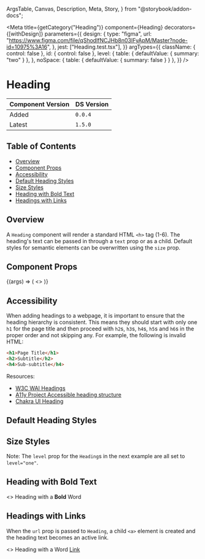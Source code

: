   ArgsTable,
  Canvas,
  Description,
  Meta,
  Story,
} from "@storybook/addon-docs";


<Meta
  title={getCategory("Heading")}
  component={Heading}
  decorators={[withDesign]}
  parameters={{
    design: {
      type: "figma",
      url: "https://www.figma.com/file/qShodlfNCJHb8n03IFyApM/Master?node-id=10975%3A16",
    },
    jest: ["Heading.test.tsx"],
  }}
  argTypes={{
    className: { control: false },
    id: { control: false },
    level: {
      table: { defaultValue: { summary: "two" } },
    },
    noSpace: { table: { defaultValue: { summary: false } } },
  }}
/>

# Heading

| Component Version | DS Version |
| ----------------- | ---------- |
| Added             | `0.0.4`    |
| Latest            | `1.5.0`    |

## Table of Contents

- [Overview](#overview)
- [Component Props](#component-props)
- [Accessibility](#accessibility)
- [Default Heading Styles](#default-heading-styles)
- [Size Styles](#size-styles)
- [Heading with Bold Text](#heading-with-bold-text)
- [Headings with Links](#headings-with-links)

## Overview

<Description of={Heading} />

A `Heading` component will render a standard HTML `<h>` tag (1-6). The heading's
text can be passed in through a `text` prop or as a child. Default styles for
semantic elements can be overwritten using the `size` prop.

## Component Props

<Canvas withToolbar>
  <Story
    name="Heading with Controls"
    args={{
      className: undefined,
      id: "heading-id",
      level: "HeadingLevels.Two",
      isCapitalized: false,
      isUppercase: false,
      isLowercase: false,
      noSpace: false,
      level: "two",
      size: undefined,
      text: "Default Heading",
      url: undefined,
      urlClass: undefined,
    }}
  >
    {(args) => (
      <>
        <Heading {...args} />
        <Heading {...args} color="ui.typography.heading" />
        <Heading
          {...args}
          color="ui.typography.inverse.heading"
          bgColor="brand.primary"
        />
      </>
    )}
  </Story>
</Canvas>

<ArgsTable story="Heading with Controls" />

## Accessibility

When adding headings to a webpage, it is important to ensure that the heading
hierarchy is consistent. This means they should start with only one `h1` for the
page title and then proceed with `h2`s, `h3`s, `h4`s, `h5`s and `h6`s in the
proper order and not skipping any. For example, the following is invalid HTML:

```html
<h1>Page Title</h1>
<h2>Subtitle</h2>
<h4>Sub-subtitle</h4>
```

Resources:

- [W3C WAI Headings](https://www.w3.org/WAI/tutorials/page-structure/headings/)
- [A11y Project Accessible heading structure](https://www.a11yproject.com/posts/how-to-accessible-heading-structure/)
- [Chakra UI Heading](https://chakra-ui.com/docs/components/typography/heading)

## Default Heading Styles

<Canvas>
  <Story name="Default Heading Styles">
    <div>
      <Heading id="heading-one" level="one" text="<h1> Heading 1 - 'one'" />
      <Heading id="heading-two" level="two" text="<h2> Heading 2 - 'two'" />
      <Heading
        id="heading-three"
        level="three"
        text="<h3> Heading 3 - 'three'"
      />
      <Heading id="heading-four" level="four" text="<h4> Heading 4 - 'four'" />
      <Heading id="heading-five" level="five" text="<h5> Heading 5 - 'five'" />
      <Heading id="heading-six" level="six" text="<h6> Heading 6 - 'six'" />
    </div>
  </Story>
</Canvas>

## Size Styles

Note: The `level` prop for the `Heading`s in the next example are all set to
`level="one"`.

<Canvas>
  <Story name="Size Styles">
    <div>
      <Heading
        id="heading-primary"
        level="one"
        size="primary"
        text="<h1> 'primary'"
      />
      <Heading
        id="heading-secondary"
        level="one"
        size="secondary"
        text="<h1> 'secondary'"
      />
      <Heading
        id="heading-tertiary"
        level="one"
        size="tertiary"
        text="<h1> 'tertiary'"
      />
      <Heading
        id="heading-callout"
        level="one"
        size="callout"
        text="<h1> 'callout'"
      />
    </div>
  </Story>
</Canvas>

## Heading with Bold Text

<Canvas>
  <Story name="Heading with Bold Text">
    <Heading id="headingWithBold" level="one">
      <>
        Heading with a <b>Bold</b> Word
      </>
    </Heading>
  </Story>
</Canvas>

## Headings with Links

When the `url` prop is passed to `Heading`, a child `<a>` element is created and the heading text becomes an active link.

<Canvas>
  <Story name="Headings with Links">
    <Heading
      id="heading-with-link-url"
      level="two"
      text="Heading with URL Props"
      url="http://apple.com"
      urlClass="special-link"
    />
    <Heading id="heading-with-link-child">
      <>
        Heading with a Word <a href="#hello">Link</a>
      </>
    </Heading>
  </Story>
</Canvas>
